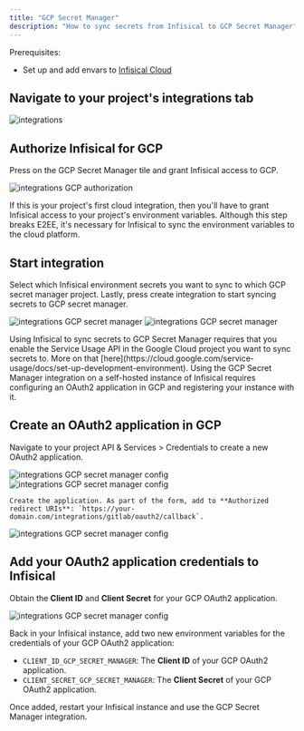```yaml
---
title: "GCP Secret Manager"
description: "How to sync secrets from Infisical to GCP Secret Manager"
---
```


<Tabs>
  <Tab title="Usage">
  Prerequisites:

- Set up and add envars to [Infisical Cloud](https://app.infisical.com)

## Navigate to your project's integrations tab

![integrations](../../images/integrations.png)

## Authorize Infisical for GCP

Press on the GCP Secret Manager tile and grant Infisical access to GCP.

![integrations GCP authorization](../../images/integrations/gcp-secret-manager/integrations-gcp-secret-manager-auth.png)

<Info>
  If this is your project's first cloud integration, then you'll have to grant
  Infisical access to your project's environment variables. Although this step
  breaks E2EE, it's necessary for Infisical to sync the environment variables to
  the cloud platform.
</Info>

## Start integration

Select which Infisical environment secrets you want to sync to which GCP secret manager project. Lastly, press create integration to start syncing secrets to GCP secret manager.

![integrations GCP secret manager](../../images/integrations/gcp-secret-manager/integrations-gcp-secret-manager-create.png)
![integrations GCP secret manager](../../images/integrations/gcp-secret-manager/integrations-gcp-secret-manager.png)

<Warning>
    Using Infisical to sync secrets to GCP Secret Manager requires that you enable
    the Service Usage API in the Google Cloud project you want to sync secrets to. More on that [here](https://cloud.google.com/service-usage/docs/set-up-development-environment).
</Warning>
  </Tab>
  <Tab title="Self-Hosted Setup">
  Using the GCP Secret Manager integration on a self-hosted instance of Infisical requires configuring an OAuth2 application in GCP
  and registering your instance with it.
  
  ## Create an OAuth2 application in GCP
  
  Navigate to your project API & Services > Credentials to create a new OAuth2 application.
   
   ![integrations GCP secret manager config](../../images/integrations/gcp-secret-manager/integrations-gcp-secret-manager-config-api-services.png) 
   ![integrations GCP secret manager config](../../images/integrations/gcp-secret-manager/integrations-gcp-secret-manager-config-new-app.png) 
    
    Create the application. As part of the form, add to **Authorized redirect URIs**: `https://your-domain.com/integrations/gitlab/oauth2/callback`.
   
   ![integrations GCP secret manager config](../../images/integrations/gcp-secret-manager/integrations-gcp-secret-manager-config-new-app-form.png) 
   
   ## Add your OAuth2 application credentials to Infisical
   
   Obtain the **Client ID** and **Client Secret** for your GCP OAuth2 application.
   
   ![integrations GCP secret manager config](../../images/integrations/gcp-secret-manager/integrations-gcp-secret-manager-config-credentials.png) 
   
   Back in your Infisical instance, add two new environment variables for the credentials of your GCP OAuth2 application:

   - `CLIENT_ID_GCP_SECRET_MANAGER`: The **Client ID** of your GCP OAuth2 application.
   - `CLIENT_SECRET_GCP_SECRET_MANAGER`: The **Client Secret** of your GCP OAuth2 application.
   
  Once added, restart your Infisical instance and use the GCP Secret Manager integration.

  </Tab>
</Tabs>

